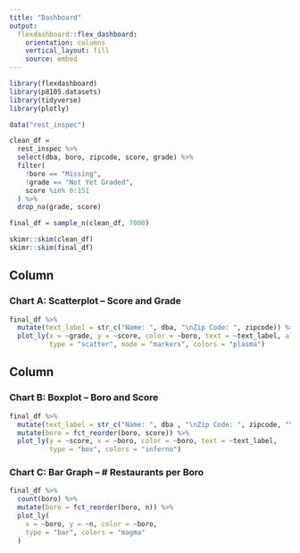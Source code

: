 ```yaml
---
title: "Dashboard"
output: 
  flexdashboard::flex_dashboard:
    orientation: columns
    vertical_layout: fill
    source: embed
---
```


```r
library(flexdashboard)
library(p8105.datasets)
library(tidyverse)
library(plotly)
```

```r
data("rest_inspec")

clean_df =
  rest_inspec %>% 
  select(dba, boro, zipcode, score, grade) %>% 
  filter(
    !boro == "Missing",
    !grade == "Not Yet Graded",
    score %in% 0:151
  ) %>% 
  drop_na(grade, score)

final_df = sample_n(clean_df, 7000)
```

```r
skimr::skim(clean_df)
skimr::skim(final_df)
```

Column {data-width=650}
-----------------------------------------------------------------------

### Chart A: Scatterplot -- Score and Grade

```r
final_df %>%
  mutate(text_label = str_c("Name: ", dba, "\nZip Code: ", zipcode)) %>% 
  plot_ly(x = ~grade, y = ~score, color = ~boro, text = ~text_label, alpha = .5, 
          type = "scatter", mode = "markers", colors = "plasma")
```

Column {data-width=350}
-----------------------------------------------------------------------

### Chart B: Boxplot -- Boro and Score

```r
final_df %>% 
  mutate(text_label = str_c("Name: ", dba , "\nZip Code: ", zipcode, "\nGrade: ", grade)) %>% 
  mutate(boro = fct_reorder(boro, score)) %>% 
  plot_ly(y = ~score, x = ~boro, color = ~boro, text = ~text_label,
          type = "box", colors = "inferno")
```

### Chart C: Bar Graph -- # Restaurants per Boro

```r
final_df %>% 
  count(boro) %>% 
  mutate(boro = fct_reorder(boro, n)) %>% 
  plot_ly(
    x = ~boro, y = ~n, color = ~boro,
    type = "bar", colors = "magma"
  )
```
